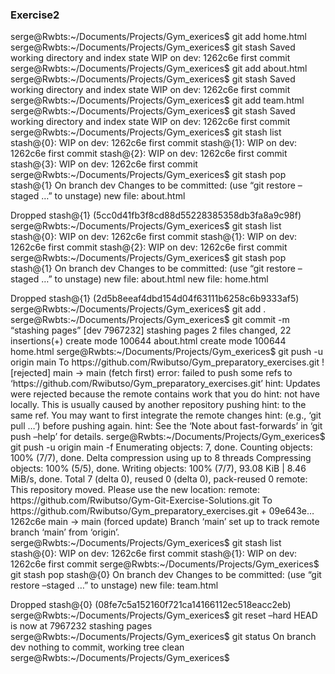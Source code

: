 ### Exercise2

serge@Rwbts:~/Documents/Projects/Gym_exerices$ git add home.html
serge@Rwbts:~/Documents/Projects/Gym_exerices$ git stash
Saved working directory and index state WIP on dev: 1262c6e first commit
serge@Rwbts:~/Documents/Projects/Gym_exerices$ git add about.html
serge@Rwbts:~/Documents/Projects/Gym_exerices$ git stash
Saved working directory and index state WIP on dev: 1262c6e first commit
serge@Rwbts:~/Documents/Projects/Gym_exerices$ git add team.html
serge@Rwbts:~/Documents/Projects/Gym_exerices$ git stash
Saved working directory and index state WIP on dev: 1262c6e first commit
serge@Rwbts:~/Documents/Projects/Gym_exerices$ git stash list
stash@{0}: WIP on dev: 1262c6e first commit
stash@{1}: WIP on dev: 1262c6e first commit
stash@{2}: WIP on dev: 1262c6e first commit
stash@{3}: WIP on dev: 1262c6e first commit
serge@Rwbts:~/Documents/Projects/Gym_exerices$ git stash pop stash@{1}
On branch dev
Changes to be committed:
  (use "git restore --staged <file>..." to unstage)
        new file:   about.html

Dropped stash@{1} (5cc0d41fb3f8cd88d55228385358db3fa8a9c98f)
serge@Rwbts:~/Documents/Projects/Gym_exerices$ git stash list
stash@{0}: WIP on dev: 1262c6e first commit
stash@{1}: WIP on dev: 1262c6e first commit
stash@{2}: WIP on dev: 1262c6e first commit
serge@Rwbts:~/Documents/Projects/Gym_exerices$ git stash pop stash@{1}
On branch dev
Changes to be committed:
  (use "git restore --staged <file>..." to unstage)
        new file:   about.html
        new file:   home.html

Dropped stash@{1} (2d5b8eeaf4dbd154d04f63111b6258c6b9333af5)
serge@Rwbts:~/Documents/Projects/Gym_exerices$ git add .
serge@Rwbts:~/Documents/Projects/Gym_exerices$ git commit -m "stashing pages"
[dev 7967232] stashing pages
 2 files changed, 22 insertions(+)
 create mode 100644 about.html
 create mode 100644 home.html
serge@Rwbts:~/Documents/Projects/Gym_exerices$ git push -u origin main
To https://github.com/Rwibutso/Gym_preparatory_exercises.git
 ! [rejected]        main -> main (fetch first)
error: failed to push some refs to 'https://github.com/Rwibutso/Gym_preparatory_exercises.git'
hint: Updates were rejected because the remote contains work that you do
hint: not have locally. This is usually caused by another repository pushing
hint: to the same ref. You may want to first integrate the remote changes
hint: (e.g., 'git pull ...') before pushing again.
hint: See the 'Note about fast-forwards' in 'git push --help' for details.
serge@Rwbts:~/Documents/Projects/Gym_exerices$ git push -u origin main -f
Enumerating objects: 7, done.
Counting objects: 100% (7/7), done.
Delta compression using up to 8 threads
Compressing objects: 100% (5/5), done.
Writing objects: 100% (7/7), 93.08 KiB | 8.46 MiB/s, done.
Total 7 (delta 0), reused 0 (delta 0), pack-reused 0
remote: This repository moved. Please use the new location:
remote:   https://github.com/Rwibutso/Gym-Git-Exercise-Solutions.git
To https://github.com/Rwibutso/Gym_preparatory_exercises.git
 + 09e643e...1262c6e main -> main (forced update)
Branch 'main' set up to track remote branch 'main' from 'origin'.
serge@Rwbts:~/Documents/Projects/Gym_exerices$ git stash list
stash@{0}: WIP on dev: 1262c6e first commit
stash@{1}: WIP on dev: 1262c6e first commit
serge@Rwbts:~/Documents/Projects/Gym_exerices$ git stash pop stash@{0}
On branch dev
Changes to be committed:
  (use "git restore --staged <file>..." to unstage)
        new file:   team.html

Dropped stash@{0} (08fe7c5a152160f721ca14166112ec518eacc2eb)
serge@Rwbts:~/Documents/Projects/Gym_exerices$ git reset --hard
HEAD is now at 7967232 stashing pages
serge@Rwbts:~/Documents/Projects/Gym_exerices$ git status
On branch dev
nothing to commit, working tree clean
serge@Rwbts:~/Documents/Projects/Gym_exerices$ 